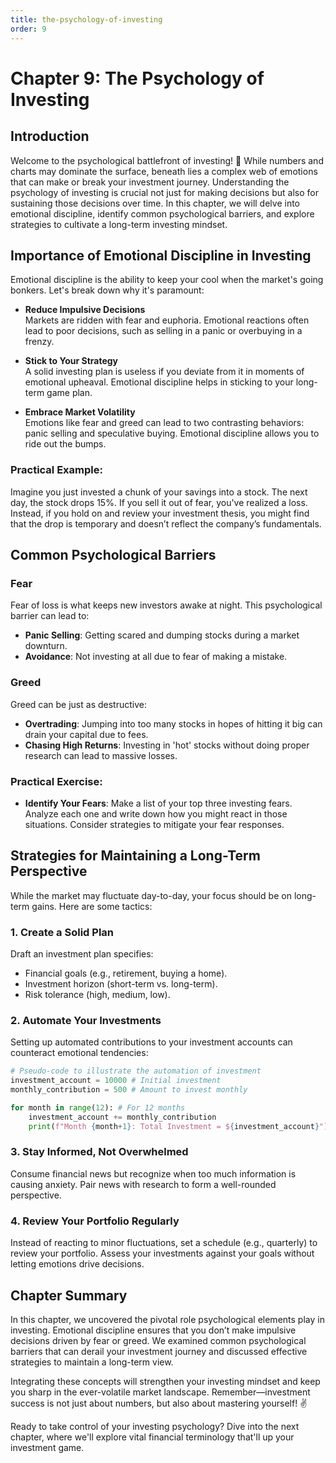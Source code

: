 ```yaml
---
title: the-psychology-of-investing
order: 9
---
```


# Chapter 9: The Psychology of Investing

## Introduction
Welcome to the psychological battlefront of investing! 🤯 While numbers and charts may dominate the surface, beneath lies a complex web of emotions that can make or break your investment journey. Understanding the psychology of investing is crucial not just for making decisions but also for sustaining those decisions over time. In this chapter, we will delve into emotional discipline, identify common psychological barriers, and explore strategies to cultivate a long-term investing mindset.

## Importance of Emotional Discipline in Investing
Emotional discipline is the ability to keep your cool when the market's going bonkers. Let's break down why it's paramount:

- **Reduce Impulsive Decisions**  
  Markets are ridden with fear and euphoria. Emotional reactions often lead to poor decisions, such as selling in a panic or overbuying in a frenzy.

- **Stick to Your Strategy**  
  A solid investing plan is useless if you deviate from it in moments of emotional upheaval. Emotional discipline helps in sticking to your long-term game plan.

- **Embrace Market Volatility**  
  Emotions like fear and greed can lead to two contrasting behaviors: panic selling and speculative buying. Emotional discipline allows you to ride out the bumps.

### Practical Example:
Imagine you just invested a chunk of your savings into a stock. The next day, the stock drops 15%. If you sell it out of fear, you've realized a loss. Instead, if you hold on and review your investment thesis, you might find that the drop is temporary and doesn’t reflect the company’s fundamentals.

## Common Psychological Barriers

### Fear
Fear of loss is what keeps new investors awake at night. This psychological barrier can lead to:
- **Panic Selling**: Getting scared and dumping stocks during a market downturn.
- **Avoidance**: Not investing at all due to fear of making a mistake.

### Greed
Greed can be just as destructive:
- **Overtrading**: Jumping into too many stocks in hopes of hitting it big can drain your capital due to fees.
- **Chasing High Returns**: Investing in 'hot' stocks without doing proper research can lead to massive losses.

### Practical Exercise:
- **Identify Your Fears**: Make a list of your top three investing fears. Analyze each one and write down how you might react in those situations. Consider strategies to mitigate your fear responses.

## Strategies for Maintaining a Long-Term Perspective
While the market may fluctuate day-to-day, your focus should be on long-term gains. Here are some tactics:

### 1. Create a Solid Plan
Draft an investment plan specifies:
- Financial goals (e.g., retirement, buying a home).
- Investment horizon (short-term vs. long-term).
- Risk tolerance (high, medium, low).

### 2. Automate Your Investments
Setting up automated contributions to your investment accounts can counteract emotional tendencies:
```python
# Pseudo-code to illustrate the automation of investment
investment_account = 10000 # Initial investment
monthly_contribution = 500 # Amount to invest monthly

for month in range(12): # For 12 months
    investment_account += monthly_contribution
    print(f"Month {month+1}: Total Investment = ${investment_account}")
```

### 3. Stay Informed, Not Overwhelmed
Consume financial news but recognize when too much information is causing anxiety. Pair news with research to form a well-rounded perspective.

### 4. Review Your Portfolio Regularly
Instead of reacting to minor fluctuations, set a schedule (e.g., quarterly) to review your portfolio. Assess your investments against your goals without letting emotions drive decisions.

## Chapter Summary
In this chapter, we uncovered the pivotal role psychological elements play in investing. Emotional discipline ensures that you don’t make impulsive decisions driven by fear or greed. We examined common psychological barriers that can derail your investment journey and discussed effective strategies to maintain a long-term view. 

Integrating these concepts will strengthen your investing mindset and keep you sharp in the ever-volatile market landscape. Remember—investment success is not just about numbers, but also about mastering yourself! ✌️

Ready to take control of your investing psychology? Dive into the next chapter, where we'll explore vital financial terminology that'll up your investment game.